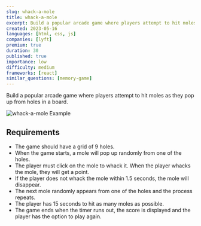 ```yaml
---
slug: whack-a-mole
title: whack-a-mole
excerpt: Build a popular arcade game where players attempt to hit moles as they pop up from holes in a board
created: 2023-05-16
languages: [html, css, js]
companies: [lyft]
premium: true
duration: 30
published: true
importance: low
difficulty: medium
frameworks: [react]
similar_questions: [memory-game]
---
```


Build a popular arcade game where players attempt to hit moles as they pop up from holes in a board.

![whack-a-mole Example](/img/questions/whack-a-mole/whack-a-mole-example.png)

## Requirements

- The game should have a grid of 9 holes.
- When the game starts, a mole will pop up randomly from one of the holes.
- The player must click on the mole to whack it. When the player whacks the mole, they will get a point.
- If the player does not whack the mole within 1.5 seconds, the mole will disappear.
- The next mole randomly appears from one of the holes and the process repeats.
- The player has 15 seconds to hit as many moles as possible.
- The game ends when the timer runs out, the score is displayed and the player has the option to play again.
